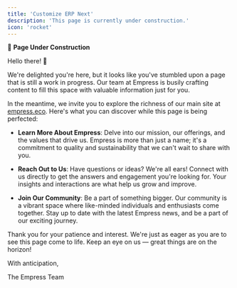 ```yaml
---
title: 'Customize ERP Next'
description: 'This page is currently under construction.'
icon: 'rocket'
---
```


🚀 **Page Under Construction**

Hello there! 👋

We're delighted you're here, but it looks like you've stumbled upon a page that is still a work in progress. Our team at Empress is busily crafting content to fill this space with valuable information just for you.

In the meantime, we invite you to explore the richness of our main site at [empress.eco](https://www.empress.eco). Here's what you can discover while this page is being perfected:

- **Learn More About Empress**: Delve into our mission, our offerings, and the values that drive us. Empress is more than just a name; it's a commitment to quality and sustainability that we can't wait to share with you.

- **Reach Out to Us**: Have questions or ideas? We're all ears! Connect with us directly to get the answers and engagement you're looking for. Your insights and interactions are what help us grow and improve.

- **Join Our Community**: Be a part of something bigger. Our community is a vibrant space where like-minded individuals and enthusiasts come together. Stay up to date with the latest Empress news, and be a part of our exciting journey.

Thank you for your patience and interest. We're just as eager as you are to see this page come to life. Keep an eye on us — great things are on the horizon!

With anticipation,

The Empress Team
